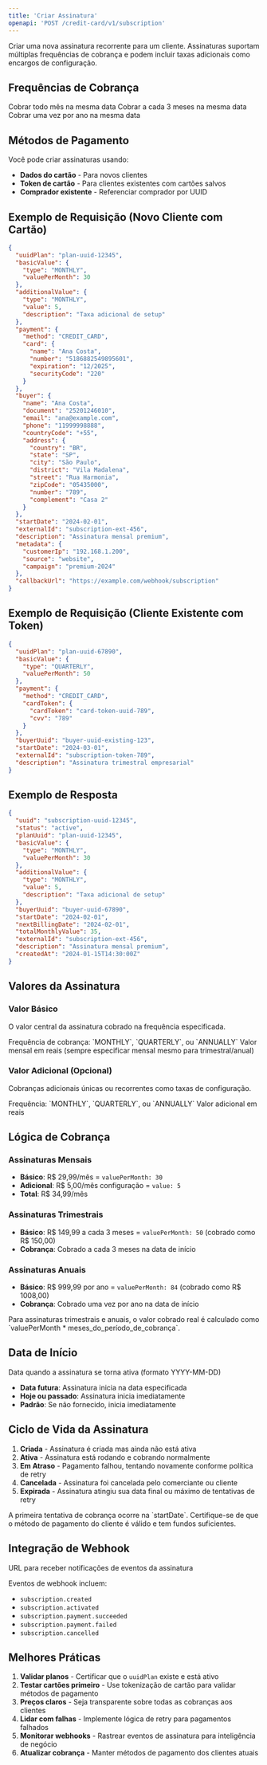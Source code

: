 ```yaml
---
title: 'Criar Assinatura'
openapi: 'POST /credit-card/v1/subscription'
---
```


Criar uma nova assinatura recorrente para um cliente. Assinaturas suportam múltiplas frequências de cobrança e podem incluir taxas adicionais como encargos de configuração.

## Frequências de Cobrança

<CardGroup cols={3}>
  <Card title="Mensal" icon="calendar">
    Cobrar todo mês na mesma data
  </Card>
  <Card title="Trimestral" icon="calendar">
    Cobrar a cada 3 meses na mesma data
  </Card>
  <Card title="Anual" icon="calendar">
    Cobrar uma vez por ano na mesma data
  </Card>
</CardGroup>

## Métodos de Pagamento

Você pode criar assinaturas usando:
- **Dados do cartão** - Para novos clientes
- **Token de cartão** - Para clientes existentes com cartões salvos
- **Comprador existente** - Referenciar comprador por UUID

## Exemplo de Requisição (Novo Cliente com Cartão)

```json Exemplo de Requisição
{
  "uuidPlan": "plan-uuid-12345",
  "basicValue": {
    "type": "MONTHLY",
    "valuePerMonth": 30
  },
  "additionalValue": {
    "type": "MONTHLY",
    "value": 5,
    "description": "Taxa adicional de setup"
  },
  "payment": {
    "method": "CREDIT_CARD",
    "card": {
      "name": "Ana Costa",
      "number": "5186882549895601",
      "expiration": "12/2025",
      "securityCode": "220"
    }
  },
  "buyer": {
    "name": "Ana Costa",
    "document": "25201246010",
    "email": "ana@example.com",
    "phone": "11999998888",
    "countryCode": "+55",
    "address": {
      "country": "BR",
      "state": "SP",
      "city": "São Paulo",
      "district": "Vila Madalena",
      "street": "Rua Harmonia",
      "zipCode": "05435000",
      "number": "789",
      "complement": "Casa 2"
    }
  },
  "startDate": "2024-02-01",
  "externalId": "subscription-ext-456",
  "description": "Assinatura mensal premium",
  "metadata": {
    "customerIp": "192.168.1.200",
    "source": "website",
    "campaign": "premium-2024"
  },
  "callbackUrl": "https://example.com/webhook/subscription"
}
```

## Exemplo de Requisição (Cliente Existente com Token)

```json Requisição com Token
{
  "uuidPlan": "plan-uuid-67890",
  "basicValue": {
    "type": "QUARTERLY",
    "valuePerMonth": 50
  },
  "payment": {
    "method": "CREDIT_CARD",
    "cardToken": {
      "cardToken": "card-token-uuid-789",
      "cvv": "789"
    }
  },
  "buyerUuid": "buyer-uuid-existing-123",
  "startDate": "2024-03-01",
  "externalId": "subscription-token-789",
  "description": "Assinatura trimestral empresarial"
}
```

## Exemplo de Resposta

```json Resposta
{
  "uuid": "subscription-uuid-12345",
  "status": "active",
  "planUuid": "plan-uuid-12345",
  "basicValue": {
    "type": "MONTHLY",
    "valuePerMonth": 30
  },
  "additionalValue": {
    "type": "MONTHLY",
    "value": 5,
    "description": "Taxa adicional de setup"
  },
  "buyerUuid": "buyer-uuid-67890",
  "startDate": "2024-02-01",
  "nextBillingDate": "2024-02-01",
  "totalMonthlyValue": 35,
  "externalId": "subscription-ext-456",
  "description": "Assinatura mensal premium",
  "createdAt": "2024-01-15T14:30:00Z"
}
```

## Valores da Assinatura

### Valor Básico
O valor central da assinatura cobrado na frequência especificada.

<ParamField body="basicValue.type" type="string" required>
  Frequência de cobrança: `MONTHLY`, `QUARTERLY`, ou `ANNUALLY`
</ParamField>

<ParamField body="basicValue.valuePerMonth" type="integer" required>
  Valor mensal em reais (sempre especificar mensal mesmo para trimestral/anual)
</ParamField>

### Valor Adicional (Opcional)
Cobranças adicionais únicas ou recorrentes como taxas de configuração.

<ParamField body="additionalValue.type" type="string">
  Frequência: `MONTHLY`, `QUARTERLY`, ou `ANNUALLY`
</ParamField>

<ParamField body="additionalValue.value" type="integer">
  Valor adicional em reais
</ParamField>

## Lógica de Cobrança

### Assinaturas Mensais
- **Básico**: R$ 29,99/mês = `valuePerMonth: 30`
- **Adicional**: R$ 5,00/mês configuração = `value: 5`
- **Total**: R$ 34,99/mês

### Assinaturas Trimestrais
- **Básico**: R$ 149,99 a cada 3 meses = `valuePerMonth: 50` (cobrado como R$ 150,00)
- **Cobrança**: Cobrado a cada 3 meses na data de início

### Assinaturas Anuais
- **Básico**: R$ 999,99 por ano = `valuePerMonth: 84` (cobrado como R$ 1008,00)
- **Cobrança**: Cobrado uma vez por ano na data de início

<Warning>
  Para assinaturas trimestrais e anuais, o valor cobrado real é calculado como `valuePerMonth * meses_do_período_de_cobrança`.
</Warning>

## Data de Início

<ParamField body="startDate" type="string">
  Data quando a assinatura se torna ativa (formato YYYY-MM-DD)
</ParamField>

- **Data futura**: Assinatura inicia na data especificada
- **Hoje ou passado**: Assinatura inicia imediatamente
- **Padrão**: Se não fornecido, inicia imediatamente

## Ciclo de Vida da Assinatura

1. **Criada** - Assinatura é criada mas ainda não está ativa
2. **Ativa** - Assinatura está rodando e cobrando normalmente
3. **Em Atraso** - Pagamento falhou, tentando novamente conforme política de retry
4. **Cancelada** - Assinatura foi cancelada pelo comerciante ou cliente
5. **Expirada** - Assinatura atingiu sua data final ou máximo de tentativas de retry

<Info>
  A primeira tentativa de cobrança ocorre na `startDate`. Certifique-se de que o método de pagamento do cliente é válido e tem fundos suficientes.
</Info>

## Integração de Webhook

<ParamField body="callbackUrl" type="string">
  URL para receber notificações de eventos da assinatura
</ParamField>

Eventos de webhook incluem:
- `subscription.created`
- `subscription.activated`
- `subscription.payment.succeeded`
- `subscription.payment.failed`
- `subscription.cancelled`

## Melhores Práticas

1. **Validar planos** - Certificar que o `uuidPlan` existe e está ativo
2. **Testar cartões primeiro** - Use tokenização de cartão para validar métodos de pagamento
3. **Preços claros** - Seja transparente sobre todas as cobranças aos clientes
4. **Lidar com falhas** - Implemente lógica de retry para pagamentos falhados
5. **Monitorar webhooks** - Rastrear eventos de assinatura para inteligência de negócio
6. **Atualizar cobrança** - Manter métodos de pagamento dos clientes atuais